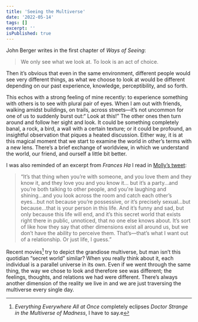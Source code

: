 ```yaml
---
title: 'Seeing the Multiverse'
date: '2022-05-14'
tags: []
excerpt: ''
isPublished: true
---
```


John Berger writes in the first chapter of *Ways of Seeing*:

> We only see what we look at. To look is an act of choice. 

Then it’s obvious that even in the same environment, different people would see very different things, as what we choose to look at would be different depending on our past experience, knowledge, perceptibility, and so forth.

This echos with a strong feeling of mine recently: to experience something with others is to see with plural pair of eyes. When I am out with friends, walking amidst buildings, on trails, across streets—it’s not uncommon for one of us to suddenly burst out:“ Look at this!” The other ones then turn around and follow her sight and look. It could be something completely banal, a rock, a bird, a wall with a certain texture; or it could be profound, an insightful observation that piques a heated discussion. Either way, it is at this magical moment that we start to examine the world in other’s terms with a new lens. There’s a brief exchange of worldview, in which we understand the world, our friend, and ourself a little bit better.

I was also reminded of an excerpt from *Frances Ha* I read in [Molly’s tweet](https://twitter.com/mollyfmielke/status/1519337751426084864):

> “It’s that thing when you’re with someone, and you love them and they know it, and they love you and you know it... but it’s a party...and you’re both talking to other people, and you're laughing and shining...and you look across the room and catch each other’s eyes...but not because you’re possessive, or it’s precisely sexual...but because...that is your person in this life. And it’s funny and sad, but only because this life will end, and it’s this secret world that exists right there in public, unnoticed, that no one else knows about. It’s sort of like how they say that other dimensions exist all around us, but we don’t have the ability to perceive them. That’s—that’s what I want out of a relationship. Or just life, I guess.”

Recent movies[^1] try to depict the grandiose multiverse, but man isn’t this quotidian “secret world” similar? When you really think about it, each individual is a parallel universe in its own. Even if we went through the same thing, the way we chose to look and therefore see was different; the feelings, thoughts, and relations we had were different. There’s always another dimension of the reality we live in and we are just traversing the multiverse every single day. 


[^1]: *Everything Everywhere All at Once* completely eclipses *Doctor Strange in the Multiverse of Madness*, I have to say.e